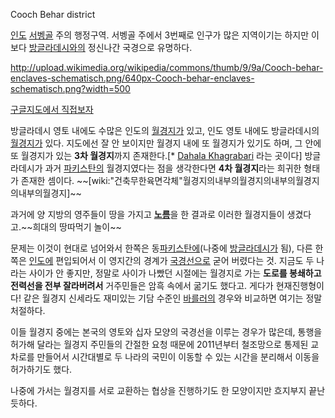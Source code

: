 Cooch Behar district

[[인도]] [[서벵골]] 주의 행정구역. 서벵골 주에서 3번째로 인구가 많은 지역이기는 하지만 이보다 [[방글라데시]]와의 정신나간 국경으로 유명하다. 

http://upload.wikimedia.org/wikipedia/commons/thumb/9/9a/Cooch-behar-enclaves-schematisch.png/640px-Cooch-behar-enclaves-schematisch.png?width=500

[https://www.google.com/maps/preview/search/coochbehar/@26.2369115,88.9995863,10z 구글지도에서 직접보자]

방글라데시 영토 내에도 수많은 인도의 [[월경지]]가 있고, 인도 영토 내에도 방글라데시의 [[월경지]]가 있다. 지도에선 잘 안 보이지만 월경지 내에 또 월경지가 있기도 하며, 그 안에 또 월경지가 있는 '''3차 월경지'''까지 존재한다.[* [http://en.wikipedia.org/wiki/Dahala_Khagrabari Dahala Khagrabari] 라는 곳이다] 방글라데시가 과거 [[파키스탄]]의 월경지였다는 점을 생각한다면 '''4차 월경지'''라는 희귀한 형태가 존재한 셈이다. ~~[wiki:"건축무한육면각체"월경지의내부의월경지의내부의월경지의내부의월경지]~~

과거에 양 지방의 영주들이 땅을 가지고 '''[[노름]]'''을 한 결과로 이러한 월경지들이 생겼다고.~~희대의 땅따먹기 놀이~~

문제는 이것이 현대로 넘어와서 한쪽은 동[[파키스탄]]에(나중에 [[방글라데시]]가 됨), 다른 한쪽은 [[인도]]에 편입되어서 이 영지간의 경계가 [[국경선]]으로 굳어 버렸다는 것. 지금도 두 나라는 사이가 안 좋지만, 정말로 사이가 나빴던 시절에는 월경지로 가는 '''도로를 봉쇄하고 전력선을 전부 잘라버려서''' 거주민들은 암흑 속에서 굶기도 했다고. 게다가 현재진행형이다! 같은 월경지 신세라도 재미있는 기담 수준인 [[바를러]]의 경우와 비교하면 여기는 정말 처절하다.

이들 월경지 중에는 본국의 영토와 십자 모양의 국경선을 이루는 경우가 많은데, 통행을 허가해 달라는 월경지 주민들의 간절한 요청 때문에 2011년부터 철조망으로 통제된 교차로를 만들어서 시간대별로 두 나라의 국민이 이동할 수 있는 시간을 분리해서 이동을 허가하기도 했다.

나중에 가서는 월경지를 서로 교환하는 협상을 진행하기도 한 모양이지만 흐지부지 끝난 듯하다.
